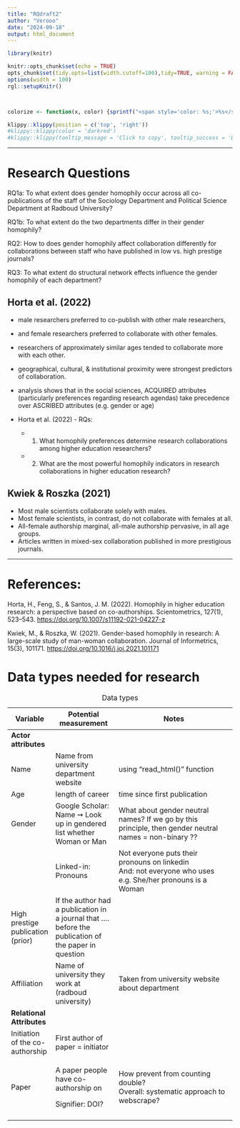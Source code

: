 ```yaml
---
title: "RQdraft2"
author: "Verooo"
date: "2024-09-18"
output: html_document
---
```


```r
library(knitr)

knitr::opts_chunk$set(echo = TRUE)
opts_chunk$set(tidy.opts=list(width.cutoff=100),tidy=TRUE, warning = FALSE, message = FALSE,comment = "#>", cache=TRUE, class.source=c("test"), class.output=c("test2"))
options(width = 100)
rgl::setupKnitr()



colorize <- function(x, color) {sprintf("<span style='color: %s;'>%s</span>", color, x) }

```

```r
klippy::klippy(position = c('top', 'right'))
#klippy::klippy(color = 'darkred')
#klippy::klippy(tooltip_message = 'Click to copy', tooltip_success = 'Done')
```

------------------------------------------------------------------------

# Research Questions 

RQ1a: To what extent does gender homophily occur across all co-publications of the staff of the Sociology Department and Political Science Department at Radboud University?

RQ1b: To what extent do the two departments differ in their gender homophily?

RQ2: How to does gender homophily affect collaboration differently for collaborations between staff who have published in low vs. high prestige journals?

RQ3: To what extent do structural network effects influence the gender homophily of each department?

## Horta et al. (2022)

-   male researchers preferred to co-publish with other male researchers,

-   and female researchers preferred to collaborate with other females.

-   researchers of approximately similar ages tended to collaborate more with each other.

-   geographical, cultural, & institutional proximity were strongest predictors of collaboration.

-   analysis shows that in the social sciences, ACQUIRED attributes (particularly preferences regarding research agendas) take precedence over ASCRIBED attributes (e.g. gender or age)

-   Horta et al. (2022) - RQs:

    -   

        (1) What homophily preferences determine research collaborations among higher education researchers?

    -   

        (2) What are the most powerful homophily indicators in research collaborations in higher education research?

## Kwiek & Roszka (2021)

-   Most male scientists collaborate solely with males.
-   Most female scientists, in contrast, do not collaborate with females at all.
-   All-female authorship marginal, all-male authorship pervasive, in all age groups.
-   Articles written in mixed-sex collaboration published in more prestigious journals.

------------------------------------------------------------------------

# References:

Horta, H., Feng, S., & Santos, J. M. (2022). Homophily in higher education research: a perspective based on co-authorships. Scientometrics, 127(1), 523–543. <https://doi.org/10.1007/s11192-021-04227-z>

Kwiek, M., & Roszka, W. (2021). Gender-based homophily in research: A large-scale study of man-woman collaboration. Journal of Informetrics, 15(3), 101171. <https://doi.org/10.1016/j.joi.2021.101171>

# Data types needed for research

+-----------------------------------+---------------------------------------------------------+--------------------------------------------------------------------------------------------------------+
| Variable                          | Potential measurement                                   | Notes                                                                                                  |
+===================================+=========================================================+========================================================================================================+
| **Actor attributes**              |                                                         |                                                                                                        |
+-----------------------------------+---------------------------------------------------------+--------------------------------------------------------------------------------------------------------+
| Name                              | Name from university department website                 | using "read_html()" function                                                                           |
+-----------------------------------+---------------------------------------------------------+--------------------------------------------------------------------------------------------------------+
| Age                               | length of career                                        | time since first publication                                                                           |
+-----------------------------------+---------------------------------------------------------+--------------------------------------------------------------------------------------------------------+
| Gender                            | Google Scholar:\                                        | What about gender neutral names? If we go by this principle, then gender neutral names = non-binary ?? |
|                                   | Name ➙ Look up in gendered list whether Woman or Man    |                                                                                                        |
+-----------------------------------+---------------------------------------------------------+--------------------------------------------------------------------------------------------------------+
|                                   | Linked-in:\                                             | Not everyone puts their pronouns on linkedin\                                                          |
|                                   | Pronouns                                                | And: not everyone who uses e.g. She/her pronouns is a Woman                                            |
+-----------------------------------+---------------------------------------------------------+--------------------------------------------------------------------------------------------------------+
| High prestige publication (prior) | If the author had a publication in a journal that ....\ |                                                                                                        |
|                                   | before the publication of the paper in question         |                                                                                                        |
+-----------------------------------+---------------------------------------------------------+--------------------------------------------------------------------------------------------------------+
| Affiliation                       | Name of university they work at (radboud university)    | Taken from university website about department                                                         |
+-----------------------------------+---------------------------------------------------------+--------------------------------------------------------------------------------------------------------+
| **Relational Attributes**         |                                                         |                                                                                                        |
+-----------------------------------+---------------------------------------------------------+--------------------------------------------------------------------------------------------------------+
| Initiation of the co-authorship   | First author of paper = initiator                       |                                                                                                        |
+-----------------------------------+---------------------------------------------------------+--------------------------------------------------------------------------------------------------------+
| Paper                             | A paper people have co-authorship on                    | How prevent from counting double?\                                                                     |
|                                   |                                                         | Overall: systematic approach to webscrape?                                                             |
|                                   | Signifier: DOI?                                         |                                                                                                        |
+-----------------------------------+---------------------------------------------------------+--------------------------------------------------------------------------------------------------------+
|                                   |                                                         |                                                                                                        |
+-----------------------------------+---------------------------------------------------------+--------------------------------------------------------------------------------------------------------+

: Data types
